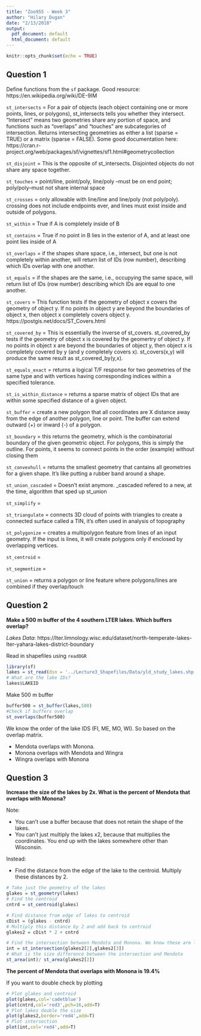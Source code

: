 ```yaml
---
title: "Zoo955 - Week 3"
author: "Hilary Dugan"
date: "2/13/2018"
output:
  pdf_document: default
  html_document: default
---
```


```r
knitr::opts_chunk$set(echo = TRUE)
```

## Question 1
Define functions from the `sf` package. Good resource: https://en.wikipedia.org/wiki/DE-9IM

`st_intersects` =  For a pair of objects (each object containing one or more points, lines, or polygons), st_intersects tells you whether they intersect. "Intersect" means two geometries share any portion of space, and functions such as "overlaps" and "touches" are subcategories of intersection. Returns intersecting geometries as either a list (sparse = TRUE) or a matrix (sparse = FALSE). Some good documentation here: https://cran.r-project.org/web/packages/sf/vignettes/sf1.html#geometrycollection

`st_disjoint` = This is the opposite of st_intersects. Disjointed objects do not share any space together.

`st_touches` = point/line, point/poly, line/poly --must be on end point; poly/poly--must not share internal space

`st_crosses` = only allowable with line/line and line/poly (not poly/poly). crossing does not include endpoints ever, and lines must exist inside and outside of polygons.

`st_within` = True if A is completely inside of B

`st_contains` = True if no point in B lies in the exterior of A, and at least one point lies inside of A

`st_overlaps` = if the shapes share space, i.e., intersect, but one is not completely within another, will return list of IDs (row number), describing which IDs overlap with one another. 

`st_equals` = if the shapes are the same, i.e., occupying the same space, will return list of IDs (row number) describing which IDs are equal to one another.

`st_covers` = This function tests if the geometry of object x covers the geometry of object y. If no points in object y are beyond the boundaries of object x, then object x completely covers object y. https://postgis.net/docs/ST_Covers.html 

`st_covered_by` = This is essentially the inverse of st_covers. st_covered_by tests if the geometry of object x is covered by the geomertry of object y. If no points in object x are beyond the boundaries of object y, then object x is completely covered by y (and y completely covers x). st_covers(x,y) will produce the same result as st_covered_by(y,x).

`st_equals_exact` = returns a logical T/F response for two geometries of the same type and with vertices having corresponding indices within a specified tolerance.

`st_is_within_distance` = returns a sparse matrix of object IDs that are within some specified distance of a given object.

`st_buffer` = create a new polygon that all coordinates are X distance away from the edge of another polygon, line or point. The buffer can extend outward (+) or inward (-) of a polygon.

`st_boundary` = this returns the geometry, which is the combinatorial boundary of the given geometric object. For polygons, this is simply the outline. For points, it seems to connect points in the order (example) without closing them

`st_convexhull` = returns the smallest geometry that cantains all geometries for a given shape. It's like putting a rubber band around a shape.

`st_union_cascaded` = Doesn't exist anymore. _cascaded refered to a new, at the time, algorithm that sped up st_union

`st_simplify` =

`st_triangulate` = connects 3D cloud of points with triangles to create a connected surface called a TIN, it's often used in analysis of topography

`st_polygonize` = creates a multipolygon feature from lines of an input geometry.  If the input is lines, it will create polygons only if enclosed by overlapping vertices.

`st_centroid` =

`st_segmentize` =

`st_union` =  returns a polygon or line feature where polygons/lines are combined if they overlap/touch

## Question 2 
**Make a 500 m buffer of the 4 southern LTER lakes. Which buffers overlap?**

*Lakes Data*:
https://lter.limnology.wisc.edu/dataset/north-temperate-lakes-lter-yahara-lakes-district-boundary

Read in shapefiles using `readOGR`
```r
library(sf)
lakes = st_read(dsn = '../Lecture3_Shapefiles/Data/yld_study_lakes.shp',stringsAsFactors = F)
# What are the lake IDs?
lakes$LAKEID
```

Make 500 m buffer 
```r
buffer500 = st_buffer(lakes,500)
#Check if buffers overlap
st_overlaps(buffer500)
```

We know the order of the lake IDS (FI, ME, MO, WI). So based on the overlap matrix. 

* Mendota overlaps with Monona. 
* Monona overlaps with Mendota and Wingra
* Wingra overlaps with Monona

## Question 3
**Increase the size of the lakes by 2x. What is the percent of Mendota that overlaps with Monona?**

Note: 

* You can't use a buffer because that does not retain the shape of the lakes. 
* You can't just multiply the lakes x2, because that multiplies the coordinates. You end up with the lakes somewhere other than Wisconsin. 

Instead:

* Find the distance from the edge of the lake to the centroid. Multiply these distances by 2. 

```r
# Take just the geometry of the lakes 
glakes = st_geometry(lakes)
# Find the centroid
cntrd = st_centroid(glakes)

# Find distance from edge of lakes to centroid
cDist = (glakes - cntrd) 
# Multiply this distance by 2 and add back to centroid 
glakes2 = cDist * 2 + cntrd

# Find the intersection between Mendota and Monona. We know these are lakes 2 and 3. 
int = st_intersection(glakes2[2],glakes2[3])
# What is the size difference between the intersection and Mendota
st_area(int)/ st_area(glakes2[2])
```
**The percent of Mendota that overlaps with Monona is 19.4%**

If you want to double check by plotting 
```r
# Plot glakes and centroid
plot(glakes,col='cadetblue')
plot(cntrd,col='red3',pch=16,add=T)
# Plot lakes double the size
plot(glakes2,border='red4',add=T)
# Plot intersection 
plot(int,col='red4',add=T)
```